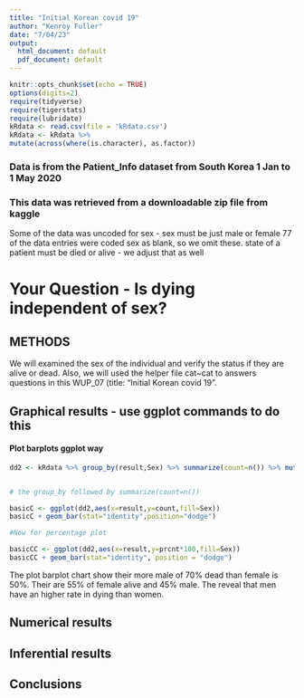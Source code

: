 ```yaml
---
title: "Initial Korean covid 19"
author: "Kenroy Fuller"
date: "7/04/23"
output:
  html_document: default
  pdf_document: default
---
```


```r
knitr::opts_chunk$set(echo = TRUE)
options(digits=2)
require(tidyverse)
require(tigerstats)
require(lubridate)
kRdata <- read.csv(file = 'kRdata.csv')
kRdata <- kRdata %>%
mutate(across(where(is.character), as.factor))

```
### Data is from the Patient_Info dataset from South Korea 1 Jan to 1 May 2020
### This data was retrieved from a downloadable zip file from kaggle

Some of the data was uncoded for sex - sex must be just male or female
77 of the data entries were coded sex  as blank, so we omit these.
state of a patient must be died or alive - we adjust that as well   
  
  
  
# Your Question - Is dying independent of sex?


## METHODS
We will examined the sex of the individual and verify the status if they are alive or dead. Also, we will used the helper file cat~cat to answers questions in this WUP_07 (title: "Initial Korean covid 19". 


## Graphical results - use ggplot commands to do this  

#### Plot barplots ggplot way

```r
dd2 <- kRdata %>% group_by(result,Sex) %>% summarize(count=n()) %>% mutate(prcnt=count/sum(count))


# the group_by followed by summarize(count=n())

basicC <- ggplot(dd2,aes(x=result,y=count,fill=Sex))
basicC + geom_bar(stat="identity",position="dodge")

#Now for percentage plot

basicCC <- ggplot(dd2,aes(x=result,y=prcnt*100,fill=Sex)) 
basicCC + geom_bar(stat="identity", position = "dodge")
```
The plot barplot chart show their more male of 70% dead than female is 50%. Their are 55% of female alive and 45% male. The reveal that men have an higher rate in dying than women.  
  





  
## Numerical results


## Inferential results 




## Conclusions

